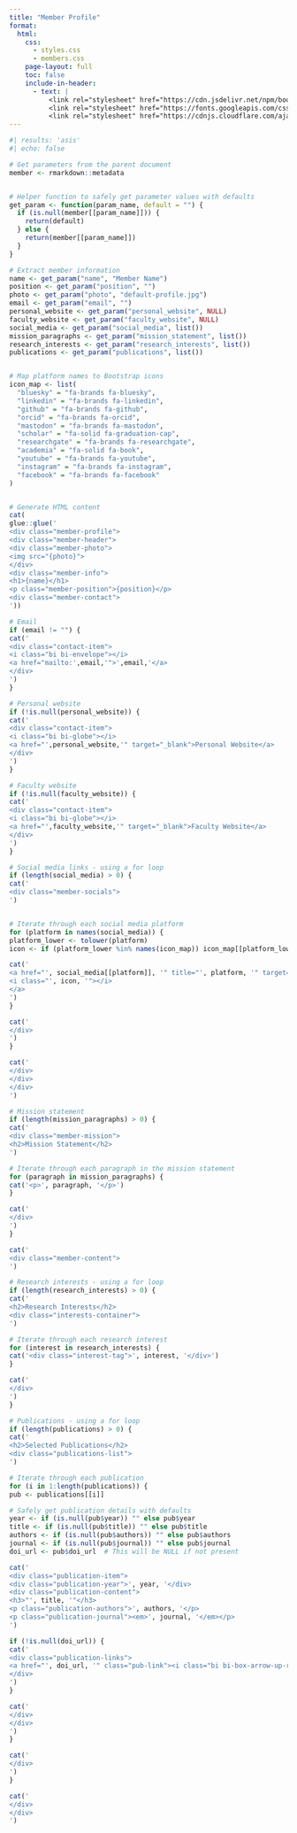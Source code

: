 ```yaml
---
title: "Member Profile"
format: 
  html:
    css: 
      - styles.css
      - members.css
    page-layout: full
    toc: false
    include-in-header: 
      - text: |
          <link rel="stylesheet" href="https://cdn.jsdelivr.net/npm/bootstrap-icons/font/bootstrap-icons.css">
          <link rel="stylesheet" href="https://fonts.googleapis.com/css2?family=Inter:wght@400;500;600;700&display=swap">
          <link rel="stylesheet" href="https://cdnjs.cloudflare.com/ajax/libs/font-awesome/6.7.1/css/all.min.css">        
---
```


```r
#| results: 'asis'
#| echo: false

# Get parameters from the parent document
member <- rmarkdown::metadata


# Helper function to safely get parameter values with defaults
get_param <- function(param_name, default = "") {
  if (is.null(member[[param_name]])) {
    return(default)
  } else {
    return(member[[param_name]])
  }
}

# Extract member information
name <- get_param("name", "Member Name")
position <- get_param("position", "")
photo <- get_param("photo", "default-profile.jpg")
email <- get_param("email", "")
personal_website <- get_param("personal_website", NULL)
faculty_website <- get_param("faculty_website", NULL)
social_media <- get_param("social_media", list())
mission_paragraphs <- get_param("mission_statement", list())
research_interests <- get_param("research_interests", list())
publications <- get_param("publications", list())


# Map platform names to Bootstrap icons
icon_map <- list(
  "bluesky" = "fa-brands fa-bluesky", 
  "linkedin" = "fa-brands fa-linkedin",
  "github" = "fa-brands fa-github",
  "orcid" = "fa-brands fa-orcid",
  "mastodon" = "fa-brands fa-mastodon",
  "scholar" = "fa-solid fa-graduation-cap",
  "researchgate" = "fa-brands fa-researchgate",
  "academia" = "fa-solid fa-book",
  "youtube" = "fa-brands fa-youtube",
  "instagram" = "fa-brands fa-instagram",
  "facebook" = "fa-brands fa-facebook"
)


# Generate HTML content
cat(
glue::glue('
<div class="member-profile">
<div class="member-header">
<div class="member-photo">
<img src="{photo}">
</div>
<div class="member-info">
<h1>{name}</h1>
<p class="member-position">{position}</p>
<div class="member-contact">
'))

# Email
if (email != "") {
cat('
<div class="contact-item">
<i class="bi bi-envelope"></i>
<a href="mailto:',email,'">',email,'</a>
</div>
')
}

# Personal website
if (!is.null(personal_website)) {
cat('
<div class="contact-item">
<i class="bi bi-globe"></i>
<a href="',personal_website,'" target="_blank">Personal Website</a>
</div>
')
}

# Faculty website
if (!is.null(faculty_website)) {
cat('
<div class="contact-item">
<i class="bi bi-globe"></i>
<a href="',faculty_website,'" target="_blank">Faculty Website</a>
</div>
')
}

# Social media links - using a for loop
if (length(social_media) > 0) {
cat('
<div class="member-socials">
')


# Iterate through each social media platform
for (platform in names(social_media)) {
platform_lower <- tolower(platform)
icon <- if (platform_lower %in% names(icon_map)) icon_map[[platform_lower]] else "fa-solid fa-link"

cat('
<a href="', social_media[[platform]], '" title="', platform, '" target="_blank" class="social-link">
<i class="', icon, '"></i>
</a>
')
}

cat('
</div>
')
}

cat('
</div>
</div>
</div>
')

# Mission statement
if (length(mission_paragraphs) > 0) {
cat('
<div class="member-mission">
<h2>Mission Statement</h2>
')

# Iterate through each paragraph in the mission statement
for (paragraph in mission_paragraphs) {
cat('<p>', paragraph, '</p>')
}

cat('
</div>
')
}

cat('
<div class="member-content">
')

# Research interests - using a for loop
if (length(research_interests) > 0) {
cat('
<h2>Research Interests</h2>
<div class="interests-container">
')

# Iterate through each research interest
for (interest in research_interests) {
cat('<div class="interest-tag">', interest, '</div>')
}

cat('
</div>
')
}

# Publications - using a for loop
if (length(publications) > 0) {
cat('
<h2>Selected Publications</h2>
<div class="publications-list">
')

# Iterate through each publication
for (i in 1:length(publications)) {
pub <- publications[[i]]

# Safely get publication details with defaults
year <- if (is.null(pub$year)) "" else pub$year
title <- if (is.null(pub$title)) "" else pub$title
authors <- if (is.null(pub$authors)) "" else pub$authors
journal <- if (is.null(pub$journal)) "" else pub$journal
doi_url <- pub$doi_url  # This will be NULL if not present

cat('
<div class="publication-item">
<div class="publication-year">', year, '</div>
<div class="publication-content">
<h3>"', title, '"</h3>
<p class="publication-authors">', authors, '</p>
<p class="publication-journal"><em>', journal, '</em></p>
')

if (!is.null(doi_url)) {
cat('
<div class="publication-links">
<a href="', doi_url, '" class="pub-link"><i class="bi bi-box-arrow-up-right"></i> DOI</a>
</div>
')
}

cat('
</div>
</div>
')
}

cat('
</div>
')
}

cat('
</div>
</div>
')
```